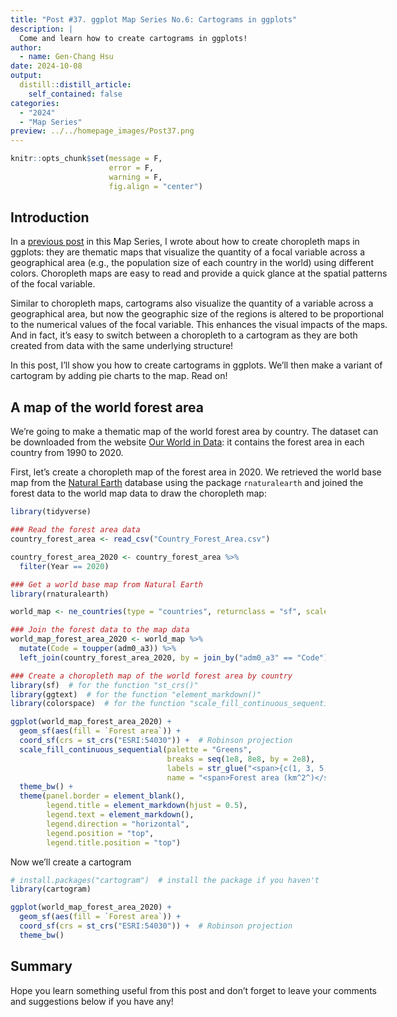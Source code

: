 ```yaml
---
title: "Post #37. ggplot Map Series No.6: Cartograms in ggplots"
description: |
  Come and learn how to create cartograms in ggplots!
author:
  - name: Gen-Chang Hsu
date: 2024-10-08
output:
  distill::distill_article:
    self_contained: false
categories:
  - "2024"
  - "Map Series"
preview: ../../homepage_images/Post37.png
---
```


<!-- Webpage style -->

<style>
d-article a {
  color: #2780e3 !important;
  border-bottom: none !important;
}

d-article a:hover {
  color: #2780e3 !important;
  border-bottom: 2px solid !important;
}

d-byline {
  margin-left: -10% !important;
}

d-title {
  margin-left: -10%;
}

d-title h1{
  font-size: 45px;
  width: 130%;
}

d-article {
  margin-left: -10%;
}

p {
  width: 120%;
}

d-article h2 {
  width: 120%;
}

d-article h3 {
  width: 120%;
  font-size: 28px;
}

div.article-footer{
  width: 120%;
}

d-article div.sourceCode { 
  width: 120% !important;
}

d-article pre { 
  width: 120% !important;
}

div.l-body {
  width: 120% !important;
}

d-article table thead tr {
  height: 60px !important;
  width: 210px !important;
}

d-article table thead th {
  height: 60px !important;
  font-size: 22px !important;
  width: 210px !important;
}

d-article table tbody tr td {
  font-size: 21px !important;
  height: 60px !important;
  text-align: center !important;
  width: 210px !important;
}

div.l-body img {
    margin-right: 30% !important;
}

</style>

<head>
  <base target="_blank">
</head>

```r
knitr::opts_chunk$set(message = F, 
                      error = F, 
                      warning = F,
                      fig.align = "center")

```

<!-- Start of the article -->

## Introduction

In a [previous post](https://genchanghsu.github.io/ggGallery/posts/2023-03-09-post-25-ggplot-map-series-no1-basic-ggplot-maps/) in this Map Series, I wrote about how to create choropleth maps in ggplots: they are thematic maps that visualize the quantity of a focal variable across a geographical area (e.g., the population size of each country in the world) using different colors. Choropleth maps are easy to read and provide a quick glance at the spatial patterns of the focal variable.

Similar to choropleth maps, cartograms also visualize the quantity of a variable across a geographical area, but now the geographic size of the regions is altered to be proportional to the numerical values of the focal variable. This enhances the visual impacts of the maps. And in fact, it's easy to switch between a choropleth to a cartogram as they are both created from data with the same underlying structure!

In this post, I'll show you how to create cartograms in ggplots. We'll then make a variant of cartogram by adding pie charts to the map. Read on!


## A map of the world forest area

We're going to make a thematic map of the world forest area by country. The dataset can be downloaded from the website [Our World in Data](https://ourworldindata.org/forest-area): it contains the forest area in each country from 1990 to 2020.

First, let's create a choropleth map of the forest area in 2020. We retrieved the world base map from the [Natural Earth](https://www.naturalearthdata.com/) database using the package `rnaturalearth` and joined the forest data to the world map data to draw the choropleth map:

```r
library(tidyverse)

### Read the forest area data
country_forest_area <- read_csv("Country_Forest_Area.csv")

country_forest_area_2020 <- country_forest_area %>% 
  filter(Year == 2020)

### Get a world base map from Natural Earth
library(rnaturalearth)

world_map <- ne_countries(type = "countries", returnclass = "sf", scale = 110)

### Join the forest data to the map data
world_map_forest_area_2020 <- world_map %>% 
  mutate(Code = toupper(adm0_a3)) %>% 
  left_join(country_forest_area_2020, by = join_by("adm0_a3" == "Code"))

### Create a choropleth map of the world forest area by country
library(sf)  # for the function "st_crs()"
library(ggtext)  # for the function "element_markdown()"
library(colorspace)  # for the function "scale_fill_continuous_sequential()"

ggplot(world_map_forest_area_2020) + 
  geom_sf(aes(fill = `Forest area`)) + 
  coord_sf(crs = st_crs("ESRI:54030")) +  # Robinson projection
  scale_fill_continuous_sequential(palette = "Greens",
                                   breaks = seq(1e8, 8e8, by = 2e8), 
                                   labels = str_glue("<span>{c(1, 3, 5, 7)}×10^8^</span>"), 
                                   name = "<span>Forest area (km^2^)</span>") + 
  theme_bw() + 
  theme(panel.border = element_blank(),
        legend.title = element_markdown(hjust = 0.5),
        legend.text = element_markdown(),
        legend.direction = "horizontal",
        legend.position = "top",
        legend.title.position = "top")

```

Now we'll create a cartogram


```r
# install.packages("cartogram")  # install the package if you haven't
library(cartogram)

ggplot(world_map_forest_area_2020) + 
  geom_sf(aes(fill = `Forest area`)) + 
  coord_sf(crs = st_crs("ESRI:54030")) +  # Robinson projection
  theme_bw()


```




## Summary


Hope you learn something useful from this post and don't forget to leave your comments and suggestions below if you have any!




